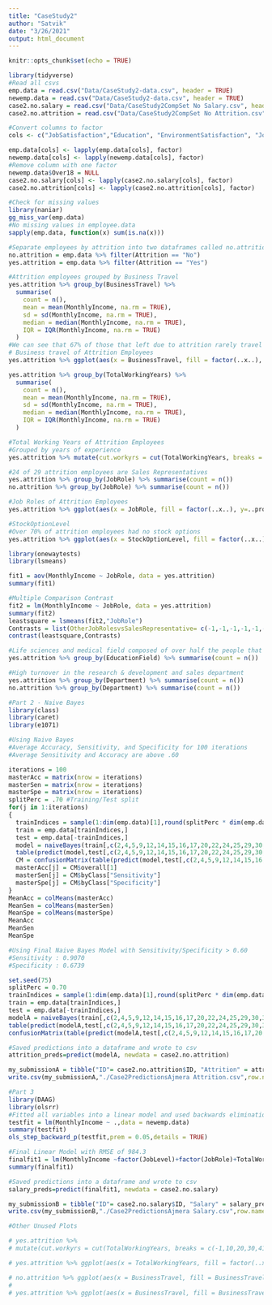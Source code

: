 ```yaml
---
title: "CaseStudy2"
author: "Satvik"
date: "3/26/2021"
output: html_document
---
```


```r
knitr::opts_chunk$set(echo = TRUE)
```

```r
library(tidyverse)
#Read all csvs
emp.data = read.csv("Data/CaseStudy2-data.csv", header = TRUE)
newemp.data = read.csv("Data/CaseStudy2-data.csv", header = TRUE)
case2.no.salary = read.csv("Data/CaseStudy2CompSet No Salary.csv", header=TRUE)
case2.no.attrition = read.csv("Data/CaseStudy2CompSet No Attrition.csv", header=TRUE)

#Convert columns to factor
cols <- c("JobSatisfaction","Education", "EnvironmentSatisfaction", "JobInvolvement", "JobLevel","PerformanceRating","RelationshipSatisfaction", "WorkLifeBalance","BusinessTravel","StockOptionLevel")

emp.data[cols] <- lapply(emp.data[cols], factor)
newemp.data[cols] <- lapply(newemp.data[cols], factor)
#Remove column with one factor
newemp.data$Over18 = NULL
case2.no.salary[cols] <- lapply(case2.no.salary[cols], factor)
case2.no.attrition[cols] <- lapply(case2.no.attrition[cols], factor)
```

```r
#Check for missing values
library(naniar)
gg_miss_var(emp.data)
#No missing values in employee.data
sapply(emp.data, function(x) sum(is.na(x)))
```

```r
#Separate employees by attrition into two dataframes called no.attrition and yes.attrition
no.attrition = emp.data %>% filter(Attrition == "No")
yes.attrition = emp.data %>% filter(Attrition == "Yes")

```

```r
#Attrition employees grouped by Business Travel
yes.attrition %>% group_by(BusinessTravel) %>%
  summarise(
    count = n(),
    mean = mean(MonthlyIncome, na.rm = TRUE),
    sd = sd(MonthlyIncome, na.rm = TRUE),
    median = median(MonthlyIncome, na.rm = TRUE),
    IQR = IQR(MonthlyIncome, na.rm = TRUE)
  )
#We can see that 67% of those that left due to attrition rarely travel
# Business travel of Attrition Employees
yes.attrition %>% ggplot(aes(x = BusinessTravel, fill = factor(..x..), y=..prop.., group = 1)) + geom_bar() + ggtitle("Business Traveled by Attrition Employees") + geom_text(aes( label = scales::percent(..prop..),y= ..prop.. ), stat= "count", vjust = -.5) + scale_y_continuous(labels = scales::percent) + labs(y = "Percent", fill="Business Traveled", x = "Business Traveled")
```


```r
yes.attrition %>% group_by(TotalWorkingYears) %>%
  summarise(
    count = n(),
    mean = mean(MonthlyIncome, na.rm = TRUE),
    sd = sd(MonthlyIncome, na.rm = TRUE),
    median = median(MonthlyIncome, na.rm = TRUE),
    IQR = IQR(MonthlyIncome, na.rm = TRUE)
  )

#Total Working Years of Attrition Employees
#Grouped by years of experience
yes.attrition %>% mutate(cut.workyrs = cut(TotalWorkingYears, breaks = c(-1,5,11,20,41), labels = c("0 to 5 YOE","6 to 10 YOE", "11 to 20 YOE","21 to 40 YOE"))) %>% ggplot(aes(x = cut.workyrs, fill = factor(..x..), y=..prop.., group = 1)) + geom_bar() + geom_text(aes( label = scales::percent(..prop..),y= ..prop.. ), stat= "count", vjust = -.5) + ggtitle("Total Working Years for Attrition Employees")+labs(y = "Percent", fill="Total Working Years", x = "Total Working Years")
```


```r
#24 of 29 attrition employees are Sales Representatives
yes.attrition %>% group_by(JobRole) %>% summarise(count = n())
no.attrition %>% group_by(JobRole) %>% summarise(count = n())

#Job Roles of Attrition Employees
yes.attrition %>% ggplot(aes(x = JobRole, fill = factor(..x..), y=..prop.., group = 1)) + geom_bar() + ggtitle("Job Roles of Attrition Employees ") + geom_text(aes( label = scales::percent(..prop..),y= ..prop.. ), stat= "count", vjust = -.5) + scale_y_continuous(labels = scales::percent) + labs(y = "Percent", fill="Job Role", x = "Job Role")
```


```r
#StockOptionLevel
#Over 70% of attrition employees had no stock options
yes.attrition %>% ggplot(aes(x = StockOptionLevel, fill = factor(..x..), y=..prop.., group = 1)) + geom_bar() + ggtitle("Stock Option Level of Attrition Employees") + geom_text(aes( label = scales::percent(..prop..),y= ..prop.. ), stat= "count", vjust = -.5) + scale_y_continuous(labels = scales::percent) + labs(y = "Percent", fill="Stock Option Level", x = "Stock Option Level")
```


```r
library(onewaytests)
library(lsmeans)

fit1 = aov(MonthlyIncome ~ JobRole, data = yes.attrition)
summary(fit1)

#Multiple Comparison Contrast
fit2 = lm(MonthlyIncome ~ JobRole, data = yes.attrition)
summary(fit2)
leastsquare = lsmeans(fit2,"JobRole")
Contrasts = list(OtherJobRolesvsSalesRepresentative= c(-1,-1,-1,-1,-1,-1,-1,-1,8))
contrast(leastsquare,Contrasts)
```



```r
#Life sciences and medical field composed of over half the people that left. 90 out of 140
yes.attrition %>% group_by(EducationField) %>% summarise(count = n())

#High turnover in the research & development and sales department
yes.attrition %>% group_by(Department) %>% summarise(count = n())
no.attrition %>% group_by(Department) %>% summarise(count = n())
```


```r
#Part 2 - Naive Bayes
library(class)
library(caret)
library(e1071)

#Using Naive Bayes
#Average Accuracy, Sensitivity, and Specificity for 100 iterations
#Average Sensitivity and Accuracy are above .60

iterations = 100
masterAcc = matrix(nrow = iterations)
masterSen = matrix(nrow = iterations)
masterSpe = matrix(nrow = iterations)
splitPerc = .70 #Training/Test split
for(j in 1:iterations)
{
  trainIndices = sample(1:dim(emp.data)[1],round(splitPerc * dim(emp.data)[1]))
  train = emp.data[trainIndices,]
  test = emp.data[-trainIndices,]
  model = naiveBayes(train[,c(2,4,5,9,12,14,15,16,17,20,22,24,25,29,30,31,32,33,34,36)],train$Attrition)
  table(predict(model,test[,c(2,4,5,9,12,14,15,16,17,20,22,24,25,29,30,31,32,33,34,36)]),test$Attrition)
  CM = confusionMatrix(table(predict(model,test[,c(2,4,5,9,12,14,15,16,17,20,22,24,25,29,30,31,32,33,34,36)]),test$Attrition))
  masterAcc[j] = CM$overall[1]
  masterSen[j] = CM$byClass["Sensitivity"]
  masterSpe[j] = CM$byClass["Specificity"]
}
MeanAcc = colMeans(masterAcc)
MeanSen = colMeans(masterSen)
MeanSpe = colMeans(masterSpe)
MeanAcc
MeanSen
MeanSpe

#Using Final Naive Bayes Model with Sensitivity/Specificity > 0.60
#Sensitivity : 0.9070          
#Specificity : 0.6739

set.seed(75)
splitPerc = 0.70
trainIndices = sample(1:dim(emp.data)[1],round(splitPerc * dim(emp.data)[1]))
train = emp.data[trainIndices,]
test = emp.data[-trainIndices,]
modelA = naiveBayes(train[,c(2,4,5,9,12,14,15,16,17,20,22,24,25,29,30,31,32,33,34,36)],train$Attrition)
table(predict(modelA,test[,c(2,4,5,9,12,14,15,16,17,20,22,24,25,29,30,31,32,33,34,36)]),test$Attrition)
confusionMatrix(table(predict(modelA,test[,c(2,4,5,9,12,14,15,16,17,20,22,24,25,29,30,31,32,33,34,36)]),test$Attrition))

#Saved predictions into a dataframe and wrote to csv
attrition_preds=predict(modelA, newdata = case2.no.attrition)

my_submissionA = tibble("ID"= case2.no.attrition$ID, "Attrition" = attrition_preds)
write.csv(my_submissionA,"./Case2PredictionsAjmera Attrition.csv",row.names = FALSE)
```

```r
#Part 3
library(DAAG)
library(olsrr)
#Fitted all variables into a linear model and used backwards elimination to remove insignificant variables
testfit = lm(MonthlyIncome ~ .,data = newemp.data)
summary(testfit)
ols_step_backward_p(testfit,prem = 0.05,details = TRUE)

#Final Linear Model with RMSE of 984.3
finalfit1 = lm(MonthlyIncome ~factor(JobLevel)+factor(JobRole)+TotalWorkingYears+DailyRate+TotalWorkingYears*factor(JobLevel)+TotalWorkingYears*factor(JobRole), data = newemp.data)
summary(finalfit1)

#Saved predictions into a dataframe and wrote to csv
salary_preds=predict(finalfit1, newdata = case2.no.salary)

my_submissionB = tibble("ID"= case2.no.salary$ID, "Salary" = salary_preds)
write.csv(my_submissionB,"./Case2PredictionsAjmera Salary.csv",row.names = FALSE)

```



```r
#Other Unused Plots

# yes.attrition %>% 
# mutate(cut.workyrs = cut(TotalWorkingYears, breaks = c(-1,10,20,30,41), labels = c("0 to 10 YOE","11 to 20 YOE", "20 to 30 YOE","31 to 40 YOE"))) %>% ggplot(aes(x = cut.workyrs, fill = cut.workyrs)) + geom_bar()

# yes.attrition %>% ggplot(aes(x = TotalWorkingYears, fill = factor(..x..), y=..prop.., group = 1)) + geom_bar() + ggtitle("Yes Attrition") + geom_text(aes( label = scales::percent(..prop..),y= ..prop.. ), stat= "count", vjust = -.5) + scale_y_continuous(labels = scales::percent) + labs(y = "Percent", fill="Total Working Years", x = "Total Working Years")

# no.attrition %>% ggplot(aes(x = BusinessTravel, fill = BusinessTravel)) + geom_bar() + ggtitle("No Attrition")
# 
# yes.attrition %>% ggplot(aes(x = BusinessTravel, fill = BusinessTravel)) + geom_bar() + ggtitle("Yes Attrition")

```


